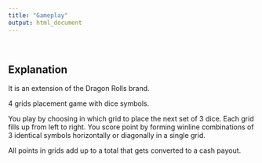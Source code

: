 ---
title: "Gameplay"
output: html_document
---
</br>

## Explanation

It is an extension of the Dragon Rolls brand.

4 grids placement game with dice symbols. 

You play by choosing in which grid to place the next set of 3 dice. Each grid fills up from left to right. You score point by forming winline combinations of 3 identical symbols horizontally or diagonally in a single grid.

All points in grids add up to a total that gets converted to a cash payout.
